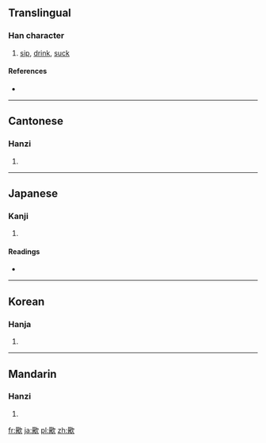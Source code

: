 ==Translingual==

===Han character===
{{Han char|rn=76|rad=欠|as=15|sn=19|four=7768<sub>2</sub>|canj=水田弓人 (EWNO)}}

# [[sip]], [[drink]], [[suck]]

====References====
* {{Han ref|kx=0573.020|dkj=16228|dj=0961.010|hdz=32153.110|uh=6B60|ud=27488|bh=F259|bd=62041}}

----

==Cantonese==

===Hanzi===
{{yue-hanzi|jyut=|y=jyut3}}

# {{defn|lang=yue|sort=欠15}}

----

==Japanese==

===Kanji===
{{ja-kanji|grade=|rs=欠15}}

# {{defn|lang=ja|sort=欠15}}

====Readings====
* {{ja-readings|on=[[せつ]] (setsu), [[せち]] (sechi)|kun=[[のむ]] (nomu)}}

----

==Korean==

===Hanja===
{{ko-hanja|hangeul=철|eumhun=|rv=cheol|mr=ch'ŏl|y=chel}}

# {{defn|lang=ko|sort=欠15}}

----

==Mandarin==

===Hanzi===
{{cmn-hanzi|pin=[[chuò]] ([[chuo4]])|wg=ch'o<sup>4</sup>}}

# {{defn|lang=cmn|sort=欠15}}

[[fr:歠]]
[[ja:歠]]
[[pl:歠]]
[[zh:歠]]